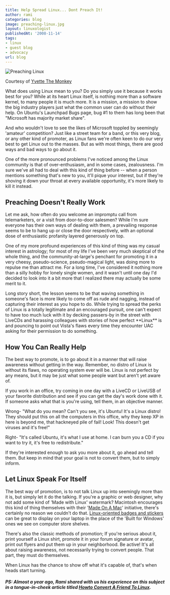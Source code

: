 ```yaml
---
title: Help Spread Linux... Dont Preach It!
author: rami
categories: blog
image: preaching-linux.jpg
layout: linuxologist
publishedAt: '2008-11-14'
tags:
- linux
- guest blog
- advocacy
url: blog
---
```


![Preaching Linux](/assets/images/content/blog/preaching-linux.jpg)

Courtesy of [Yvette The Monkey](http://www.flickr.com/photos/mustardseedz/2001893348/)

What does using Linux mean to you? Do you simply use it because it works best for you? While at its heart Linux itself, is nothing more than a software kernel, to many people it is much more. It is a mission, a mission to show the big industry players just what the common user can do without their help. On Ubuntu's Launchpad Bugs page, bug #1 to them has long been that "Microsoft has majority market share".

And who wouldn't love to see the likes of Microsoft toppled by seemingly 'amateur' competition? Just like a street team for a band, or this very blog, or any other kind of promoter, as Linux fans we're often keen to do our very best to get Linux out to the masses. But as with most things, there are good ways and bad ways to go about it.

One of the more pronounced problems I've noticed among the Linux community is that of over-enthusiasm, and in some cases, zealousness. I'm sure we've all had to deal with this kind of thing before -- when a person mentions something that's new to you, it'll pique your interest, but if they're shoving it down your throat at every available opportunity, it's more likely to kill it instead.

## Preaching Doesn't Really Work

Let me ask, how often do you welcome an impromptu call from telemarketers, or a visit from door-to-door salesmen? While I'm sure everyone has their own ways of dealing with them, a prevailing response seems to be to hang up or close the door respectively, with an optional dose of enthusiastic profanity layered generously on top.

One of my more profound experiences of this kind of thing was my casual interest in astrology; for most of my life I've been very much skeptical of the whole thing, and the community-at-large's penchant for promoting it in a very cheesy, pseudo-science, pseudo-magical light, was doing more to repulse me than attract me. For a long time, I've considered it nothing more than a silly hobby for lonely single women, and it wasn't until one day I'd decided to look into it a bit more that I realized there may actually be some merit to it.

Long story short, the lesson seems to be that waving something in someone's face is more likely to come off as rude and nagging, instead of capturing their interest as you hope to do. While trying to spread the perks of Linux is a totally legitimate and an encouraged pursuit, one can't expect to have too much luck with it by decking passers-by in the street with LiveCDs and harassing colleagues with stories of how perfect \*\*Linux\*\* is and pouncing to point out Vista's flaws every time they encounter UAC asking for their permission to do something.

## How You Can Really Help

The best way to promote, is to go about it in a manner that will raise awareness without getting in the way. Remember, no distro of Linux is without its flaws, no operating system ever will be. Linux is not perfect by any means, but it may be just what some people want but aren't yet aware of.

If you work in an office, try coming in one day with a LiveCD or LiveUSB of your favorite distribution and see if you can get the day's work done with it. If someone asks what that is you're using, tell them, in an objective manner.

Wrong- "What do you mean? Can't you see, it's Ubuntu! It's a Linux distro! They should put this on all the computers in this office, why they keep XP in here is beyond me, that hackneyed pile of fail! Look! This doesn't get viruses and it's free!"

Right- "It's called Ubuntu, it's what I use at home. I can burn you a CD if you want to try it, it's free to redistribute."

If they're interested enough to ask you more about it, go ahead and tell them. But keep in mind that your goal is not to convert them, but to simply inform.

## Let Linux Speak For Itself

The best way of promotion, is to not talk Linux up into seemingly more than it is, but simply let it do the talking. If you're a graphic or web designer, why not add some kind of 'Made with Linux' watermark? Macintosh encourages this kind of thing themselves with their '[Made On A Mac](http://www.apple.com/about/webbadges/badges2.html)' initiative, there's certainly no reason we couldn't do that. [Linux-oriented badges and stickers](http://stickerbook.es.gd/) can be great to display on your laptop in the place of the 'Built for Windows' ones we see on computer store shelves.

There's also the classic methods of promotion; If you're serious about it, print yourself a Linux shirt, promote it in your forum signature or avatar, print out flyers and put them up in your neighborhood. Be active! It's all about raising awareness, not necessarily trying to convert people. That part, they must do themselves.

When Linux has the chance to show off what it's capable of, that's when heads start turning.

##### PS: Almost a year ago, Rami shared with us his experience on this subject in a tongue-in-cheek article titled [_Howto Convert A Friend To Linux_](/2007/12/27/howto-convert-a-friend-to-linux).
